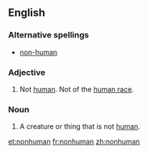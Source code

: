 ==English==

===Alternative spellings===
* [[non-human]]

===Adjective===
{{en-adj}}

# Not [[human]]. Not of the [[human race]].

===Noun===
{{en-noun}}

# A creature or thing that is not [[human]].

[[et:nonhuman]]
[[fr:nonhuman]]
[[zh:nonhuman]]